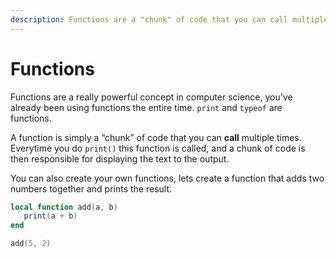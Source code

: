 ```yaml
---
description: Functions are a "chunk" of code that you can call multiple times.
---
```


# Functions

Functions are a really powerful concept in computer science, you've already been using functions the
entire time. `print` and `typeof` are functions.

A function is simply a “chunk” of code that you can **call** multiple times. Everytime you do `print()`
this function is called, and a chunk of code is then responsible for displaying the text to the output.

You can also create your own functions, lets create a function that adds two numbers together and
prints the result.

```lua
local function add(a, b)
   print(a + b)
end

add(5, 2)
```
